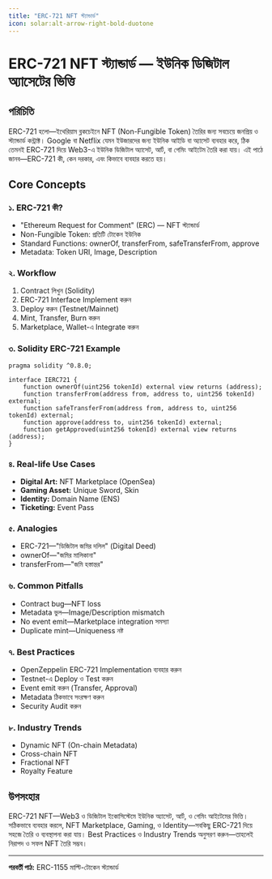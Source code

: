 ```yaml
---
title: "ERC-721 NFT স্ট্যান্ডার্ড"
icon: solar:alt-arrow-right-bold-duotone
---
```


# ERC-721 NFT স্ট্যান্ডার্ড — ইউনিক ডিজিটাল অ্যাসেটের ভিত্তি

## পরিচিতি

ERC-721 হলো—ইথেরিয়াম ব্লকচেইনে NFT (Non-Fungible Token) তৈরির জন্য সবচেয়ে জনপ্রিয় ও স্ট্যান্ডার্ড কন্ট্রাক্ট। Google বা Netflix যেমন ইউজারদের জন্য ইউনিক আইডি বা অ্যাসেট ব্যবহার করে, ঠিক তেমনই ERC-721 দিয়ে Web3-এ ইউনিক ডিজিটাল অ্যাসেট, আর্ট, বা গেমিং আইটেম তৈরি করা যায়। এই পাঠে জানব—ERC-721 কী, কেন দরকার, এবং কিভাবে ব্যবহার করতে হয়।

## Core Concepts

### ১. ERC-721 কী?
- "Ethereum Request for Comment" (ERC) — NFT স্ট্যান্ডার্ড
- Non-Fungible Token: প্রতিটি টোকেন ইউনিক
- Standard Functions: ownerOf, transferFrom, safeTransferFrom, approve
- Metadata: Token URI, Image, Description

### ২. Workflow
1. Contract লিখুন (Solidity)
2. ERC-721 Interface Implement করুন
3. Deploy করুন (Testnet/Mainnet)
4. Mint, Transfer, Burn করুন
5. Marketplace, Wallet-এ Integrate করুন

### ৩. Solidity ERC-721 Example
```solidity
pragma solidity ^0.8.0;

interface IERC721 {
    function ownerOf(uint256 tokenId) external view returns (address);
    function transferFrom(address from, address to, uint256 tokenId) external;
    function safeTransferFrom(address from, address to, uint256 tokenId) external;
    function approve(address to, uint256 tokenId) external;
    function getApproved(uint256 tokenId) external view returns (address);
}
```

### ৪. Real-life Use Cases
- **Digital Art:** NFT Marketplace (OpenSea)
- **Gaming Asset:** Unique Sword, Skin
- **Identity:** Domain Name (ENS)
- **Ticketing:** Event Pass

### ৫. Analogies
- ERC-721—"ডিজিটাল জমির দলিল" (Digital Deed)
- ownerOf—"জমির মালিকানা"
- transferFrom—"জমি হস্তান্তর"

### ৬. Common Pitfalls
- Contract bug—NFT loss
- Metadata ভুল—Image/Description mismatch
- No event emit—Marketplace integration সমস্যা
- Duplicate mint—Uniqueness নষ্ট

### ৭. Best Practices
- OpenZeppelin ERC-721 Implementation ব্যবহার করুন
- Testnet-এ Deploy ও Test করুন
- Event emit করুন (Transfer, Approval)
- Metadata ঠিকভাবে সংরক্ষণ করুন
- Security Audit করুন

### ৮. Industry Trends
- Dynamic NFT (On-chain Metadata)
- Cross-chain NFT
- Fractional NFT
- Royalty Feature

## উপসংহার

ERC-721 NFT—Web3 ও ডিজিটাল ইকোসিস্টেমে ইউনিক অ্যাসেট, আর্ট, ও গেমিং আইটেমের ভিত্তি। সঠিকভাবে ব্যবহার করলে, NFT Marketplace, Gaming, ও Identity—সবকিছু ERC-721 দিয়ে সহজে তৈরি ও ব্যবস্থাপনা করা যায়। Best Practices ও Industry Trends অনুসরণ করুন—তাহলেই নিরাপদ ও সফল NFT তৈরি সম্ভব।

---

**পরবর্তী পাঠ:** ERC-1155 মাল্টি-টোকেন স্ট্যান্ডার্ড
